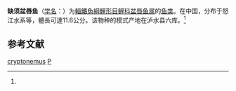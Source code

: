 {{Speciesbox
| taxon = Placocheilus cryptonemus
| status = NE
| status_system = IUCN3.1
| binomial_authority = Cui et Li, 1984<ref name='id6064'>{{cite web| url =http://www.bioinfo.cn/db05/BjdwSpecies.php?action=view&id=6064| title =缺须盆唇鱼| work =中国动物物种编目数据库| publisher =中国科学院微生物研究所| author =中国科学院动物研究所| accessdate =2009-04-11| deadurl =yes| archiveurl =https://web.archive.org/web/20160305070643/http://www.bioinfo.cn/db05/BjdwSpecies.php?action=view&id=6064| archivedate =2016-03-05}}</ref>
| synonyms = *''Placocheilus cryptonemus''<br><small>Cui & Li, 1984</small>
}}

'''缺须盆唇鱼'''（[[学名|学名]]：'''{{lang|la|''Placocheilus cryptonemus''}}'''）为[[輻鰭魚綱|輻鰭魚綱]][[鯉形目|鯉形目]][[鲤科|鲤科]][[盆唇鱼属|盆唇鱼属]]的[[鱼类|鱼类]]。在中国，分布于怒江水系等，體長可達11.6公分。该物种的模式产地在泸水县六库。<ref name='id6064'/>

== 参考文献 ==
{{reflist}}

{{鯉形目小作品}}
{{Taxonbar}}
[[Category:盆唇鱼属|cryptonemus]]
[[Category:1984年描述的魚類|P]]